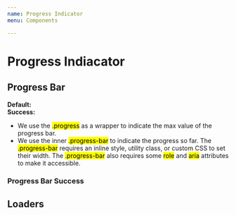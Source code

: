 ```yaml
---
name: Progress Indicator
menu: Components

---
```


# Progress Indiacator

## Progress Bar

<div class="de-code row">
<div class="col-2"><b>Default:</b></div>
<div class="col-10">
    <div class="progress">
        <div class="progress-bar" role="progressbar" aria-valuemin="0"
        aria-valuemax="100"></div>
    </div>
</div>

<div class="col-2"><b>Success:</b></div>
<div class="col-10">
    <div class="progress progress-success">
        <div class="progress-bar" role="progressbar" aria-valuemin="0"
        aria-valuemax="100"></div>
    </div>
</div>

<div class="explanation">
    <ul>
        <li>We use the <mark>.progress</mark> as a wrapper to indicate the max value of the progress bar.</li>
        <li>We use the inner <mark>.progress-bar</mark> to indicate the progress so far.
        The <mark>.progress-bar</mark> requires an inline style, utility class, or custom CSS to set their width.
        The <mark>.progress-bar</mark> also requires some <mark>role</mark> and <mark>aria</mark> attributes to make it accessible.</li>
    </ul>
</div>

</div>


<Playground>
    <div class="progress">
        <div class="progress-bar" role="progressbar" aria-valuemin="0"
        aria-valuemax="100"></div>
    </div>
</Playground>

### Progress Bar Success

<Playground>
    <div class="progress progress-success">
        <div class="progress-bar" role="progressbar" aria-valuemin="0"
        aria-valuemax="100"></div>
    </div>
</Playground>

## Loaders

<Playground>
<div class="loading-container">
    <div class="loader"></div>
</div>
<div class="loading-container">
    <div class="loader loader-pause"></div>
</div>
<div class="loading-container">
    <div class="loader loader-xl"></div>
</div>
<span>
    <i class="dci dci-loader mi-spin dci-2x"></i>
</span>
</Playground>
